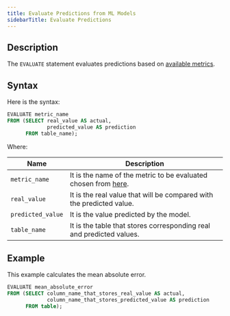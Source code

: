 ```yaml
---
title: Evaluate Predictions from ML Models
sidebarTitle: Evaluate Predictions
---
```


## Description

The `EVALUATE` statement evaluates predictions based on [available metrics](https://scikit-learn.org/stable/modules/model_evaluation.html).

## Syntax

Here is the syntax:

```sql
EVALUATE metric_name
FROM (SELECT real_value AS actual,
             predicted_value AS prediction
      FROM table_name);
```

Where:

| Name              | Description                                                                                                                     |
| ----------------- | ------------------------------------------------------------------------------------------------------------------------------- |
| `metric_name`     | It is the name of the metric to be evaluated chosen from [here](https://scikit-learn.org/stable/modules/model_evaluation.html). |
| `real_value`      | It is the real value that will be compared with the predicted value.                                                            |
| `predicted_value` | It is the value predicted by the model.                                                                                         |
| `table_name`      | It is the table that stores corresponding real and predicted values.                                                            |

## Example

This example calculates the mean absolute error.

```sql
EVALUATE mean_absolute_error
FROM (SELECT column_name_that_stores_real_value AS actual,
             column_name_that_stores_predicted_value AS prediction
      FROM table);
```
